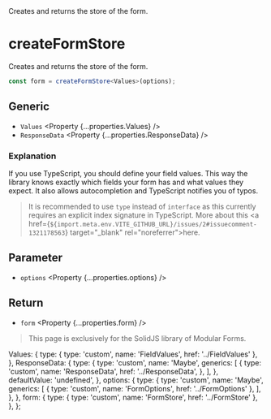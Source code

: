 
<Title>createFormStore</Title>
<Description>Creates and returns the store of the form.</Description>

# createFormStore

<Solid block>

Creates and returns the store of the form.

```ts
const form = createFormStore<Values>(options);
```

## Generic

- `Values` <Property {...properties.Values} />
- `ResponseData` <Property {...properties.ResponseData} />

### Explanation

If you use TypeScript, you should define your field values. This way the library knows exactly which fields your form has and what values they expect. It also allows autocompletion and TypeScript notifies you of typos.

> It is recommended to use `type` instead of `interface` as this currently requires an explicit index signature in TypeScript. More about this <a href={`${import.meta.env.VITE_GITHUB_URL}/issues/2#issuecomment-1321178563`} target="\_blank" rel="noreferrer">here</a>.

## Parameter

- `options` <Property {...properties.options} />

## Return

- `form` <Property {...properties.form} />

</Solid>

<Qwik block>

<HttpStatusCode code={404} />

> This page is exclusively for the SolidJS library of Modular Forms.

</Qwik>

  Values: {
    type: { type: 'custom', name: 'FieldValues', href: '../FieldValues' },
  },
  ResponseData: {
    type: {
      type: 'custom',
      name: 'Maybe',
      generics: [
        {
          type: 'custom',
          name: 'ResponseData',
          href: '../ResponseData',
        },
      ],
    },
    defaultValue: 'undefined',
  },
  options: {
    type: {
      type: 'custom',
      name: 'Maybe',
      generics: [
        { type: 'custom', name: 'FormOptions', href: '../FormOptions' },
      ],
    },
  },
  form: {
    type: { type: 'custom', name: 'FormStore', href: '../FormStore' },
  },
};

